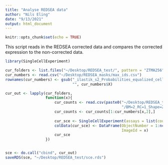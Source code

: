 ```yaml
---
title: "Analyse REDSEA data"
author: "Nils Eling"
date: "9/13/2021"
output: html_document
---
```


```r
knitr::opts_chunk$set(echo = TRUE)
```

This script reads in the REDSEA corrected data and compares the corrected 
expression to the non-corrected data.

```r
library(SingleCellExperiment)

cur_folders <- list.files("~/Desktop/REDSEA_test/", pattern = "ZTMA256")
cur_numbers <- read.csv("~/Desktop/REDSEA_masks/max_ids.csv")
rownames(cur_numbers) <- gsub("_ilastik_s2_Probabilities_equalized_cellmask", 
                              "", cur_numbers$X)

cur_out <- lapply(cur_folders,
                  function(x){
                      cur_counts <- read.csv(paste0("~/Desktop/REDSEA_test/", x, 
                                                    "/BM=2_RC=1_Shape=2_Size=2/dataRedSeaScaled.csv"))
                      cur_counts <- cur_counts[1:cur_numbers[x,2],]
                      
                      cur_sce <- SingleCellExperiment(assays = list(counts = t(cur_counts)))
                      colData(cur_sce) <- DataFrame(ObjectNumber = 1:ncol(cur_sce),
                                                    ImageId = x)
                      cur_sce
                  })


sce <- do.call("cbind", cur_out)
saveRDS(sce, "~/Desktop/REDSEA_test/sce.rds")
```